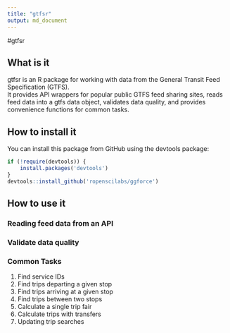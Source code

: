 ```yaml
---
title: "gtfsr"
output: md_document
---
```


#gtfsr

## What is it
gtfsr is an R package for working with data from the General Transit Feed Specification (GTFS).  
It provides API wrappers for popular public GTFS feed sharing sites, reads feed data into a gtfs data object, 
validates data quality, and provides convenience functions for common tasks.

## How to install it
You can install this package from GitHub using the devtools package:
```r
if (!require(devtools)) {
    install.packages('devtools')
}
devtools::install_github('ropenscilabs/ggforce')
```

## How to use it

### Reading feed data from an API


### Validate data quality


### Common Tasks
1. Find service IDs
2. Find trips departing a given stop
3. Find trips arriving at a given stop
4. Find trips between two stops
5. Calculate a single trip fair
6. Calculate trips with transfers
7. Updating trip searches
